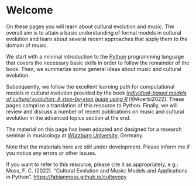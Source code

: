 # Welcome {.unnumbered}

On these pages you will learn about cultural evolution and music.
The overall aim is to attain a basic understanding of formal models in cultural evolution and learn about several recent approaches that apply them to the domain of music.

We start with a minimal introduction to the [Python](https://www.python.org/) programming language that covers the necessary basic skills in order to follow the remainder of the book. Then, we summarize some general ideas about music and cultural evolution. 

Subsequently, we follow the excellent learning path for computational models in cultural evolution provided by the book [_Individual-based models of cultural evolution: A step-by-step guide using R_](https://acerbialberto.com/IBM-cultevo/) [@Acerbi2022]. These pages comprise a translation of this resource to Python. Finally, we will review and discuss a number of recent publications on music and cultural evolution in the advanced topics section at the end.

:::{.callout-important}
The material on this page has been adapted and designed for a research seminar in musicology at [Würzburg University](https://uni-wuerzburg.de/), Germany.

Note that the materials here are still under development. 
Please inform me if you notice any errors or other issues.
:::

:::{.callout}
If you want to refer to this resource, please cite it as appropriately, e.g.: Moss, F. C. (2022). "Cultural Evolution and Music: Models and Applications in Python". <https://fabianmoss.github.io/cultevopy>
:::